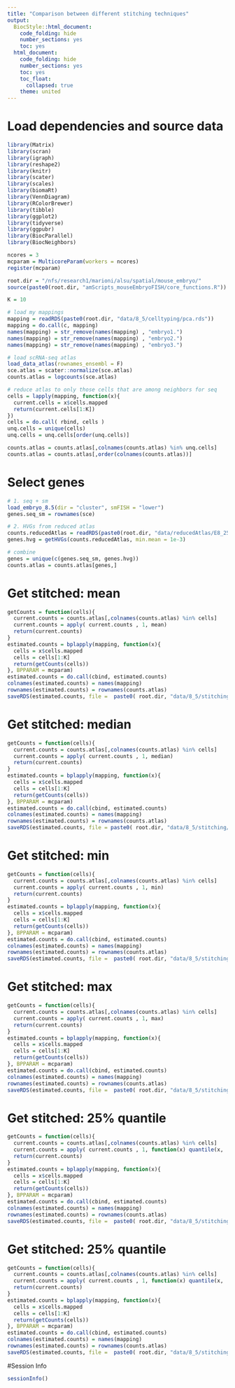 ```yaml
---
title: "Comparison between different stitching techniques"
output:
  BiocStyle::html_document:
    code_folding: hide
    number_sections: yes
    toc: yes  
  html_document:
    code_folding: hide
    number_sections: yes
    toc: yes
    toc_float:
      collapsed: true
    theme: united
---
```


# Load dependencies and source data

```r

library(Matrix)
library(scran)
library(igraph)
library(reshape2)
library(knitr)
library(scater)
library(scales)
library(biomaRt)
library(VennDiagram)
library(RColorBrewer)
library(tibble)
library(ggplot2)
library(tidyverse)
library(ggpubr)
library(BiocParallel)
library(BiocNeighbors)

ncores = 3
mcparam = MulticoreParam(workers = ncores)
register(mcparam)

root.dir = "/nfs/research1/marioni/alsu/spatial/mouse_embryo/"
source(paste0(root.dir, "amScripts_mouseEmbryoFISH/core_functions.R"))

K = 10

# load my mappings
mapping = readRDS(paste0(root.dir, "data/8_5/celltyping/pca.rds"))
mapping = do.call(c, mapping)
names(mapping) = str_remove(names(mapping) , "embryo1.")
names(mapping) = str_remove(names(mapping) , "embryo2.")
names(mapping) = str_remove(names(mapping) , "embryo3.")

# load scRNA-seq atlas
load_data_atlas(rownames_ensembl = F)
sce.atlas = scater::normalize(sce.atlas)
counts.atlas = logcounts(sce.atlas) 

# reduce atlas to only those cells that are among neighbors for seq
cells = lapply(mapping, function(x){
  current.cells = x$cells.mapped
  return(current.cells[1:K])
})
cells = do.call( rbind, cells )
unq.cells = unique(cells)
unq.cells = unq.cells[order(unq.cells)]

counts.atlas = counts.atlas[,colnames(counts.atlas) %in% unq.cells]
counts.atlas = counts.atlas[,order(colnames(counts.atlas))]

```

# Select genes

```r

# 1. seq + sm
load_embryo_8.5(dir = "cluster", smFISH = "lower")
genes.seq_sm = rownames(sce)

# 2. HVGs from reduced atlas
counts.reducedAtlas = readRDS(paste0(root.dir, "data/reducedAtlas/E8_25__E8_5/counts.rds"))
genes.hvg = getHVGs(counts.reducedAtlas, min.mean = 1e-3)

# combine
genes = unique(c(genes.seq_sm, genes.hvg))
counts.atlas = counts.atlas[genes,]


```

# Get stitched: mean

```r

getCounts = function(cells){
  current.counts = counts.atlas[,colnames(counts.atlas) %in% cells]
  current.counts = apply( current.counts , 1, mean)
  return(current.counts)
}
estimated.counts = bplapply(mapping, function(x){
  cells = x$cells.mapped
  cells = cells[1:K]
  return(getCounts(cells)) 
}, BPPARAM = mcparam) 
estimated.counts = do.call(cbind, estimated.counts)
colnames(estimated.counts) = names(mapping)
rownames(estimated.counts) = rownames(counts.atlas)
saveRDS(estimated.counts, file =  paste0( root.dir, "data/8_5/stitching/compareMetrics/nn_", K, "__mean.rds"))

```

# Get stitched: median

```r

getCounts = function(cells){
  current.counts = counts.atlas[,colnames(counts.atlas) %in% cells]
  current.counts = apply( current.counts , 1, median)
  return(current.counts)
}
estimated.counts = bplapply(mapping, function(x){
  cells = x$cells.mapped
  cells = cells[1:K]
  return(getCounts(cells)) 
}, BPPARAM = mcparam) 
estimated.counts = do.call(cbind, estimated.counts)
colnames(estimated.counts) = names(mapping)
rownames(estimated.counts) = rownames(counts.atlas)
saveRDS(estimated.counts, file = paste0( root.dir, "data/8_5/stitching/compareMetrics/nn_", K, "__median.rds"))

```

# Get stitched: min

```r

getCounts = function(cells){
  current.counts = counts.atlas[,colnames(counts.atlas) %in% cells]
  current.counts = apply( current.counts , 1, min)
  return(current.counts)
}
estimated.counts = bplapply(mapping, function(x){
  cells = x$cells.mapped
  cells = cells[1:K]
  return(getCounts(cells)) 
}, BPPARAM = mcparam) 
estimated.counts = do.call(cbind, estimated.counts)
colnames(estimated.counts) = names(mapping)
rownames(estimated.counts) = rownames(counts.atlas)
saveRDS(estimated.counts, file =  paste0( root.dir, "data/8_5/stitching/compareMetrics/nn_", K, "__min.rds"))

```

# Get stitched: max

```r

getCounts = function(cells){
  current.counts = counts.atlas[,colnames(counts.atlas) %in% cells]
  current.counts = apply( current.counts , 1, max)
  return(current.counts)
}
estimated.counts = bplapply(mapping, function(x){
  cells = x$cells.mapped
  cells = cells[1:K]
  return(getCounts(cells)) 
}, BPPARAM = mcparam) 
estimated.counts = do.call(cbind, estimated.counts)
colnames(estimated.counts) = names(mapping)
rownames(estimated.counts) = rownames(counts.atlas)
saveRDS(estimated.counts, file =  paste0( root.dir, "data/8_5/stitching/compareMetrics/nn_", K, "__max.rds"))

```

# Get stitched: 25% quantile 

```r

getCounts = function(cells){
  current.counts = counts.atlas[,colnames(counts.atlas) %in% cells]
  current.counts = apply( current.counts , 1, function(x) quantile(x, .25) )
  return(current.counts)
}
estimated.counts = bplapply(mapping, function(x){
  cells = x$cells.mapped
  cells = cells[1:K]
  return(getCounts(cells)) 
}, BPPARAM = mcparam) 
estimated.counts = do.call(cbind, estimated.counts)
colnames(estimated.counts) = names(mapping)
rownames(estimated.counts) = rownames(counts.atlas)
saveRDS(estimated.counts, file =  paste0( root.dir, "data/8_5/stitching/compareMetrics/nn_", K, "__q25.rds"))

```

# Get stitched: 25% quantile 

```r

getCounts = function(cells){
  current.counts = counts.atlas[,colnames(counts.atlas) %in% cells]
  current.counts = apply( current.counts , 1, function(x) quantile(x, .75) )
  return(current.counts)
}
estimated.counts = bplapply(mapping, function(x){
  cells = x$cells.mapped
  cells = cells[1:K]
  return(getCounts(cells)) 
}, BPPARAM = mcparam) 
estimated.counts = do.call(cbind, estimated.counts)
colnames(estimated.counts) = names(mapping)
rownames(estimated.counts) = rownames(counts.atlas)
saveRDS(estimated.counts, file =  paste0( root.dir, "data/8_5/stitching/compareMetrics/nn_", K, "__q75.rds"))

```

#Session Info

```r
sessionInfo()
```
